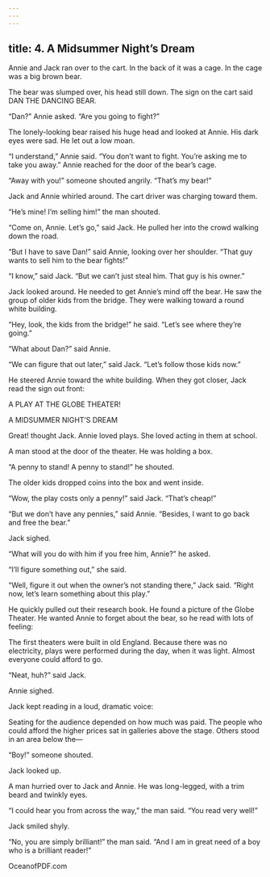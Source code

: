 ```yaml
---
---
---
```

title: 4. A Midsummer Night’s Dream
---



Annie and Jack ran over to the cart. In the back of it was a cage. In the cage was a big brown bear.

The bear was slumped over, his head still down. The sign on the cart said DAN THE DANCING BEAR.

“Dan?” Annie asked. “Are you going to fight?”

The lonely-looking bear raised his huge head and looked at Annie. His dark eyes were sad. He let out a low moan.

“I understand,” Annie said. “You don’t want to fight. You’re asking me to take you away.” Annie reached for the door of the bear’s cage.



“Away with you!” someone shouted angrily. “That’s my bear!”

Jack and Annie whirled around. The cart driver was charging toward them.

“He’s mine! I’m selling him!” the man shouted.

“Come on, Annie. Let’s go,” said Jack. He pulled her into the crowd walking down the road.

“But I have to save Dan!” said Annie, looking over her shoulder. “That guy wants to sell him to the bear fights!”

“I know,” said Jack. “But we can’t just steal him. That guy is his owner.”

Jack looked around. He needed to get Annie’s mind off the bear. He saw the group of older kids from the bridge. They were walking toward a round white building.

“Hey, look, the kids from the bridge!” he said. “Let’s see where they’re going.”

“What about Dan?” said Annie.

“We can figure that out later,” said Jack. “Let’s follow those kids now.”

He steered Annie toward the white building. When they got closer, Jack read the sign out front:

A PLAY AT THE GLOBE THEATER!

A MIDSUMMER NIGHT’S DREAM



Great! thought Jack. Annie loved plays. She loved acting in them at school.

A man stood at the door of the theater. He was holding a box.

“A penny to stand! A penny to stand!” he shouted.

The older kids dropped coins into the box and went inside.

“Wow, the play costs only a penny!” said Jack. “That’s cheap!”

“But we don’t have any pennies,” said Annie. “Besides, I want to go back and free the bear.”

Jack sighed.

“What will you do with him if you free him, Annie?” he asked.

“I’ll figure something out,” she said.

“Well, figure it out when the owner’s not standing there,” Jack said. “Right now, let’s learn something about this play.”

He quickly pulled out their research book. He found a picture of the Globe Theater. He wanted Annie to forget about the bear, so he read with lots of feeling:

The first theaters were built in old England. Because there was no electricity, plays were performed during the day, when it was light. Almost everyone could afford to go.



“Neat, huh?” said Jack.

Annie sighed.

Jack kept reading in a loud, dramatic voice:

Seating for the audience depended on how much was paid. The people who could afford the higher prices sat in galleries above the stage. Others stood in an area below the—



“Boy!” someone shouted.

Jack looked up.

A man hurried over to Jack and Annie. He was long-legged, with a trim beard and twinkly eyes.

“I could hear you from across the way,” the man said. “You read very well!”

Jack smiled shyly.

“No, you are simply brilliant!” the man said. “And I am in great need of a boy who is a brilliant reader!”

OceanofPDF.com
